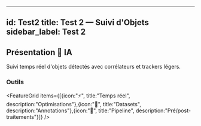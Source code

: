 
---
id: Test2
title: Test 2 — Suivi d'Objets
sidebar_label: Test 2
---

## Présentation <span className="badge-sticker badge-it">🧠 IA</span>

<InfoCard type="info" title="Aperçu du test" icon="🎯">
Suivi temps réel d'objets détectés avec corrélateurs et trackers légers.
</InfoCard>

### Outils
<Table headers={["Librairie", "Version", "Usage"]}
  data={[["OpenCV", "4.x", "Tracker KCF/CSRT"],["NumPy", "1.x", "Traitement"],["ONNX Runtime", "1.x", "Inference"]]}
/>

<FeatureGrid items={[{icon:"⚡", title:"Temps réel", description:"Optimisations"},{icon:"🧪", title:"Datasets", description:"Annotations"},{icon:"🧵", title:"Pipeline", description:"Pré/post-traitements"}]} />


